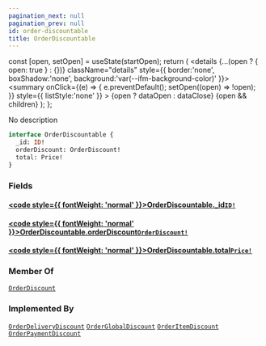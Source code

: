 ```yaml
---
pagination_next: null
pagination_prev: null
id: order-discountable
title: OrderDiscountable
---
```









  const [open, setOpen] = useState(startOpen);
  return (
    <details {...(open ? { open: true } : {})} className="details" style={{ border:'none', boxShadow:'none', background:'var(--ifm-background-color)' }}>
      <summary
        onClick={(e) => {
          e.preventDefault();
          setOpen((open) => !open);
        }}
        style={{ listStyle:'none' }}
      >
      {open ? dataOpen : dataClose}
      </summary>
      {open && children}
    </details>
  );
};








No description


```graphql
interface OrderDiscountable {
  _id: ID!
  orderDiscount: OrderDiscount!
  total: Price!
}
```




### Fields

#### [<code style={{ fontWeight: 'normal' }}>OrderDiscountable.<b>_id</b></code>](#)<Bullet />[`ID!`](/types/scalars/id.mdx) <Badge class="badge badge--secondary" text="non-null"/> <Badge class="badge badge--secondary" text="scalar"/> 



#### [<code style={{ fontWeight: 'normal' }}>OrderDiscountable.<b>orderDiscount</b></code>](#)<Bullet />[`OrderDiscount!`](/types/objects/order-discount.mdx) <Badge class="badge badge--secondary" text="non-null"/> <Badge class="badge badge--secondary" text="object"/> 



#### [<code style={{ fontWeight: 'normal' }}>OrderDiscountable.<b>total</b></code>](#)<Bullet />[`Price!`](/types/objects/price.mdx) <Badge class="badge badge--secondary" text="non-null"/> <Badge class="badge badge--secondary" text="object"/> 







### Member Of

[`OrderDiscount`](/types/objects/order-discount.mdx)  <Badge class="badge badge--secondary" text="object"/>

### Implemented By

[`OrderDeliveryDiscount`](/types/objects/order-delivery-discount.mdx)  <Badge class="badge badge--secondary" text="object"/><Bullet />[`OrderGlobalDiscount`](/types/objects/order-global-discount.mdx)  <Badge class="badge badge--secondary" text="object"/><Bullet />[`OrderItemDiscount`](/types/objects/order-item-discount.mdx)  <Badge class="badge badge--secondary" text="object"/><Bullet />[`OrderPaymentDiscount`](/types/objects/order-payment-discount.mdx)  <Badge class="badge badge--secondary" text="object"/>

